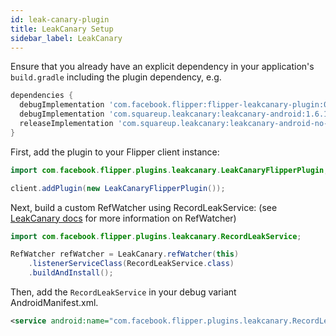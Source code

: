 ```yaml
---
id: leak-canary-plugin
title: LeakCanary Setup
sidebar_label: LeakCanary
---
```


Ensure that you already have an explicit dependency in your application's
`build.gradle` including the plugin dependency, e.g.

```groovy
dependencies {
  debugImplementation 'com.facebook.flipper:flipper-leakcanary-plugin:0.76.0'
  debugImplementation 'com.squareup.leakcanary:leakcanary-android:1.6.1'
  releaseImplementation 'com.squareup.leakcanary:leakcanary-android-no-op:1.6.1'
}
```

First, add the plugin to your Flipper client instance:
```java
import com.facebook.flipper.plugins.leakcanary.LeakCanaryFlipperPlugin;

client.addPlugin(new LeakCanaryFlipperPlugin());
```

Next, build a custom RefWatcher using RecordLeakService: (see [LeakCanary docs](https://github.com/square/leakcanary/wiki/Customizing-LeakCanary#uploading-to-a-server) for more information on RefWatcher)
```java
import com.facebook.flipper.plugins.leakcanary.RecordLeakService;

RefWatcher refWatcher = LeakCanary.refWatcher(this)
    .listenerServiceClass(RecordLeakService.class)
    .buildAndInstall();
```


Then, add the `RecordLeakService` in your debug variant AndroidManifest.xml.

```xml
<service android:name="com.facebook.flipper.plugins.leakcanary.RecordLeakService" />
```
